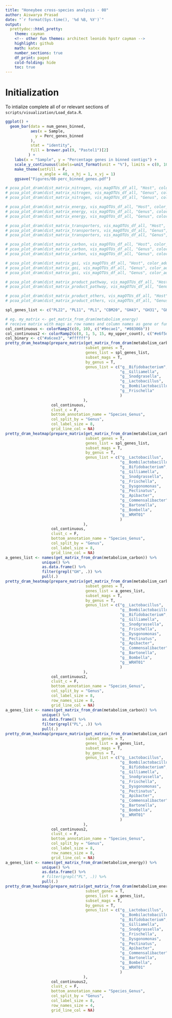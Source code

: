```yaml
---
title: "Honeybee cross-species analysis - 08"
author: Aiswarya Prasad
date: "`r format(Sys.time(), '%d %B, %Y')`"
output:
  prettydoc::html_pretty:
    theme: cayman
    <!-- other fun themes: architect leonids hpstr cayman -->
    highlight: github
    math: katex
    number_sections: true
    df_print: paged
    cold-folding: hide
    toc: true
---
```


# Initialization

To intialize complete all of or relevant sections of `scripts/visualization/Load_data.R`.

```r
ggplot() +
  geom_bar(data = num_genes_binned,
           aes(x = Sample,
             y = Perc_genes_binned
           ),
           stat = "identity",
           fill = brewer.pal(9, "Pastel1")[2]
          ) +
    labs(x = "Sample", y = "Percentage genes in binned contigs") +
    scale_y_continuous(labels=unit_format(unit = "%"), limits = c(0, 100)) +
    make_theme(setFill = F,
               x_angle = 40, x_hj = 1, x_vj = 1)
    ggsave("Figures/08-perc_binned_genes.pdf")
```

```r
# pcoa_plot_dram(dist_matrix_nitrogen, vis_magOTUs_df_all, "Host", color_add = T, host_order_color_dark, "ID")
# pcoa_plot_dram(dist_matrix_nitrogen, vis_magOTUs_df_all, "Genus", color_add = T, genusColors, "ID", shape_add = F)
# pcoa_plot_dram(dist_matrix_nitrogen, vis_magOTUs_df_all, "Genus", color_add = T, genusColors, "ID", shape_add = T, "Host")

# pcoa_plot_dram(dist_matrix_energy, vis_magOTUs_df_all, "Host", color_add = T, host_order_color_dark, "ID")
# pcoa_plot_dram(dist_matrix_energy, vis_magOTUs_df_all, "Genus", color_add = T, genusColors, "ID", shape_add = F)
# pcoa_plot_dram(dist_matrix_energy, vis_magOTUs_df_all, "Genus", color_add = T, genusColors, "ID", shape_add = T, "Host")

# pcoa_plot_dram(dist_matrix_transporters, vis_magOTUs_df_all, "Host", color_add = T, host_order_color_dark, "ID")
# pcoa_plot_dram(dist_matrix_transporters, vis_magOTUs_df_all, "Genus", color_add = T, genusColors, "ID", shape_add = F)
# pcoa_plot_dram(dist_matrix_transporters, vis_magOTUs_df_all, "Genus", color_add = T, genusColors, "ID", shape_add = T, "Host")

# pcoa_plot_dram(dist_matrix_carbon, vis_magOTUs_df_all, "Host", color_add = T, host_order_color_dark, "ID")
# pcoa_plot_dram(dist_matrix_carbon, vis_magOTUs_df_all, "Genus", color_add = T, genusColors, "ID", shape_add = F)
# pcoa_plot_dram(dist_matrix_carbon, vis_magOTUs_df_all, "Genus", color_add = T, genusColors, "ID", shape_add = T, "Host")

# pcoa_plot_dram(dist_matrix_goi, vis_magOTUs_df_all, "Host", color_add = T, host_order_color_dark, "ID")
# pcoa_plot_dram(dist_matrix_goi, vis_magOTUs_df_all, "Genus", color_add = T, genusColors, "ID", shape_add = F)
# pcoa_plot_dram(dist_matrix_goi, vis_magOTUs_df_all, "Genus", color_add = T, genusColors, "ID", shape_add = T, "Host")

# pcoa_plot_dram(dist_matrix_product_pathway, vis_magOTUs_df_all, "Host", color_add = T, host_order_color_dark, "ID")
# pcoa_plot_dram(dist_matrix_product_pathway, vis_magOTUs_df_all, "Genus", color_add = T, genusColors, "ID")

# pcoa_plot_dram(dist_matrix_product_others, vis_magOTUs_df_all, "Host", color_add = T, host_order_color_dark, "ID")
# pcoa_plot_dram(dist_matrix_product_others, vis_magOTUs_df_all, "Genus", color_add = T, genusColors, "ID")
```

```r
spl_genes_list <- c("PL22", "PL11", "PL1", "CBM20", "GH43", "GH31", "GH76", "GH125", "GH92", "GH51", "GH5", "GH28", "CE12", "CE8", "GH105", "GH13", "GH57", "GH133", "GH97")

# eg. my_matrix <- get_matrix_from_dram(metabolism_energy)
# receive matrix with mags as row names and column names as gene or function names
col_continuous <- colorRamp2(c(0, 10), c("#9ecae1", "#08306b"))
col_continuous2 <- colorRamp2(c(0, 1, 5, 15, my_upper_count), c("#e6f5d0", "#7fbc41", brewer.pal(9, "RdPu")[1], brewer.pal(9, "RdPu")[8], brewer.pal(9, "RdPu")[9]))
col_binary <- c("#a6cee3", "#ffffff")
pretty_dram_heatmap(prepare_matrix(get_matrix_from_dram(metabolism_carbon),
                                   subset_genes = T,
                                   genes_list = spl_genes_list,
                                   subset_mags = T,
                                   by_genus = T,
                                   genus_list = c("g__Bifidobacterium",
                                                  "g__Gilliamella",
                                                  "g__Snodgrasella",
                                                  "g__Lactobacillus",
                                                  "g__Bombilactobacillus",
                                                  "g__Frischella"
                                                  )
                                  ),
                    col_continuous, 
                    clust_c = F, 
                    bottom_annotation_name = "Species_Genus",
                    col_split_by = "Genus",
                    col_label_size = 8,
                    grid_line_col = NA)
pretty_dram_heatmap(prepare_matrix(get_matrix_from_dram(metabolism_carbon),
                                   subset_genes = T,
                                   genes_list = spl_genes_list,
                                   subset_mags = T,
                                   by_genus = T,
                                   genus_list = c("g__Lactobacillus",
                                                  "g__Bombilactobacillus",
                                                  "g__Bifidobacterium",
                                                  "g__Gilliamella",
                                                  "g__Snodgrassella",
                                                  "g__Frischella",
                                                  "g__Dysgonomonas",
                                                  "g__Pectinatus",
                                                  "g__Apibacter",
                                                  "g__Commensalibacter",
                                                  "g__Bartonella",
                                                  "g__Bombella",
                                                  "g__WRHT01"
                                                  )
                                  ),
                    col_continuous, 
                    clust_c = F, 
                    bottom_annotation_name = "Species_Genus",
                    col_split_by = "Genus",
                    col_label_size = 8,
                    grid_line_col = NA)
a_genes_list <- names(get_matrix_from_dram(metabolism_carbon)) %>%
                unique() %>%
                as.data.frame() %>%
                filter(grepl("GH", .)) %>%
                pull(.)                
pretty_dram_heatmap(prepare_matrix(get_matrix_from_dram(metabolism_carbon),
                                   subset_genes = T,
                                   genes_list = a_genes_list,
                                   subset_mags = T,
                                   by_genus = T,
                                   genus_list = c("g__Lactobacillus",
                                                  "g__Bombilactobacillus",
                                                  "g__Bifidobacterium",
                                                  "g__Gilliamella",
                                                  "g__Snodgrassella",
                                                  "g__Frischella",
                                                  "g__Dysgonomonas",
                                                  "g__Pectinatus",
                                                  "g__Apibacter",
                                                  "g__Commensalibacter",
                                                  "g__Bartonella",
                                                  "g__Bombella",
                                                  "g__WRHT01"
                                                  )
                                  ),
                    col_continuous2, 
                    clust_c = F, 
                    bottom_annotation_name = "Species_Genus",
                    col_split_by = "Genus",
                    col_label_size = 8,
                    row_names_size = 8,
                    grid_line_col = NA)
a_genes_list <- names(get_matrix_from_dram(metabolism_carbon)) %>%
                unique() %>%
                as.data.frame() %>%
                filter(grepl("PL", .)) %>%
                pull(.)                
pretty_dram_heatmap(prepare_matrix(get_matrix_from_dram(metabolism_carbon),
                                   subset_genes = T,
                                   genes_list = a_genes_list,
                                   subset_mags = T,
                                   by_genus = T,
                                   genus_list = c("g__Lactobacillus",
                                                  "g__Bombilactobacillus",
                                                  "g__Bifidobacterium",
                                                  "g__Gilliamella",
                                                  "g__Snodgrassella",
                                                  "g__Frischella",
                                                  "g__Dysgonomonas",
                                                  "g__Pectinatus",
                                                  "g__Apibacter",
                                                  "g__Commensalibacter",
                                                  "g__Bartonella",
                                                  "g__Bombella",
                                                  "g__WRHT01"
                                                  )
                                  ),
                    col_continuous2, 
                    clust_c = F, 
                    bottom_annotation_name = "Species_Genus",
                    col_split_by = "Genus",
                    col_label_size = 8,
                    row_names_size = 8,
                    grid_line_col = NA)
a_genes_list <- names(get_matrix_from_dram(metabolism_energy)) %>%
                unique() %>%
                as.data.frame() %>%
                # filter(grepl("PL", .)) %>%
                pull(.)                
pretty_dram_heatmap(prepare_matrix(get_matrix_from_dram(metabolism_energy),
                                   subset_genes = T,
                                   genes_list = a_genes_list,
                                   subset_mags = T,
                                   by_genus = T,
                                   genus_list = c("g__Lactobacillus",
                                                  "g__Bombilactobacillus",
                                                  "g__Bifidobacterium",
                                                  "g__Gilliamella",
                                                  "g__Snodgrassella",
                                                  "g__Frischella",
                                                  "g__Dysgonomonas",
                                                  "g__Pectinatus",
                                                  "g__Apibacter",
                                                  "g__Commensalibacter",
                                                  "g__Bartonella",
                                                  "g__Bombella",
                                                  "g__WRHT01"
                                                  )
                                  ),
                    col_continuous2, 
                    clust_c = F, 
                    bottom_annotation_name = "Species_Genus",
                    col_split_by = "Genus",
                    col_label_size = 8,
                    row_names_size = 4,
                    grid_line_col = NA)

```
